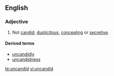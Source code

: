 ==English==

===Adjective===
{{en-adj}}

#Not [[candid]]; [[duplicitous]], [[concealing]] or [[secretive]].

====Derived terms====
* [[uncandidly]]
* [[uncandidness]]

[[te:uncandid]]
[[vi:uncandid]]